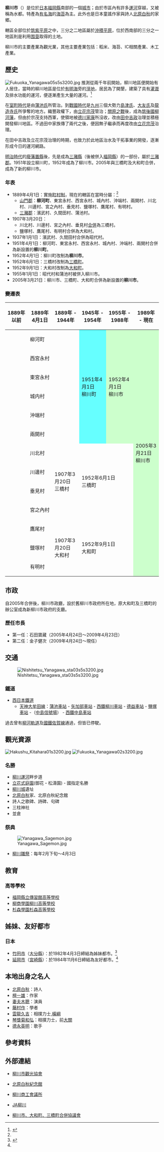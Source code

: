 {{日本都市
| 自治體名=柳川市
| 圖像=[[File:Shotoen_Garden_of_Tachibana_Clan_20141111-3.JPG|240px]]
| 圖像說明=[[立花氏庭園|立花氏庭園]]（[[御花庭園|御花庭園]]）
| 市章=[[File:Emblem_of_Yanagawa.gif|100px]]
| 日文原名=柳川市
| 平假名=やながわし
| 羅馬字拼音=Yanagawa-shi
| 都道府縣=福岡縣
| 支廳=
| 編號=40207-9
| 面積=76.88
| 邊界未定=
| 人口=68,636
| 統計時間=2014年11月1日
| 自治體=[[大川市|大川市]]、[[筑後市|筑後市]]、[[三山市|三山市]]、[[大木町|大木町]]<br>'''[[佐賀縣|佐賀縣]]'''：[[佐賀市|佐賀市]]
| 樹=[[柳|柳]]
| 花={{Tsl|ja|ハナショウブ|日本花菖蒲}}、[[紫藤|紫藤]]
| 鳥=
| 其他象徵=
| 市長=金子健次
| 卸任日期=2017年4月23日
| 議員數=22
| 郵遞區號=832-8601
| 所在地=柳川市本町87番地1<br>[[File:Yanagawa-city-office.jpg|170px]]
| 電話號碼=944-73-8111
| 外部連結=http://www.city.yanagawa.fukuoka.jp
| 地圖=[[File:Yanagawa_in_Fukuoka_Prefecture.png|250px]]
| 註記=
}}
'''柳川市'''（{{jpn|j=柳川市|hg=やながわし|rm=Yanagawa shi|f=y}}）是位於[[日本|日本]][[福岡縣|福岡縣]]南部的一個[[市町村|城市]]；由於市區內有許多[[運河|運河]]穿越，又被稱為水都。特產為[[有名海|有名海]]的[[海苔|海苔]]為主。此外也是日本童謠作家與詩人[[北原白秋|北原白秋]]的家鄉。

轄區全部位於[[筑紫平原|筑紫平原]]之中，三分之二地區屬於[[沖積平原|沖積平原]]，位於西南部的三分之一地區則是利用[[围垦|围垦]]取得的土地。

柳川市的主要產業為觀光業，其他主要產業包括：稻米、海苔、IC相關產業、木工產業。

==歷史==
[[File:Fukuoka_Yanagawa05s5s3200.jpg|thumb]]
推測從兩千年前開始，柳川地區便開始有人居住，當時的柳川地區是位於[[有明海|有明海]]旁的[[溼地|溼地]]，居民為了開墾，建築了具有[[灌溉|灌溉]]及排水功能的運河，便逐漸產生大量的運河。<ref name="History">{{cite web|language=ja |publisher=柳川市政府 |title=歷史 |url=http://www.city.yanagawa.fukuoka.jp/introduce/gaiyou/rekishi.html |accessdate=2009-07-05 |deadurl=yes |archiveurl=https://web.archive.org/web/20090523173215/http://www.city.yanagawa.fukuoka.jp/introduce/gaiyou/rekishi.html |archivedate=2009-05-23 }}</ref>

在[[室町時代|室町時代]]是由[[蒲池氏|蒲池氏]]所管治。到[[戰國時代_(日本)|戰國時代]]是[[九州_(日本)|九州]]三個大勢力[[島津氏|島津氏]]、[[大友氏|大友氏]]及[[龍造寺氏|龍造寺氏]]所爭奪的地方。織豐政權下，由[[立花宗茂|立花宗茂]]管治；[[關原之戰|關原之戰]]後，成為[[筑後國|筑後國]][[柳河藩|柳河藩]]，但由於宗茂支持西軍，使領地被[[德川家康|德川家康]]所沒收，改由[[田中吉政|田中吉政]]治理並積極開發柳川地區。不過田中家族傳了兩代之後，便因無子繼承而再度改由[[立花宗茂|立花宗茂]]治理。

在田中吉政及立花宗茂治理的時期，也致力於此地區治水及干拓事業的開發，逐漸形成今日的運河網路。

[[明治時代|明治時代]]的[[廢藩置縣|廢藩置縣]]後，先是成為[[三瀦縣|三瀦縣]]（後被併入[[福岡縣|福岡縣]]）的一部份，屬於[[三瀦郡|三瀦郡]]。1951年設立柳川町，1952年成為了柳川市。2005年與三橋町及大和町合併，成為了新的柳川市。

=== 年表 ===
* 1889年4月1日：實施[[町村制|町村制]]，現在的轄區在當時分屬：<ref name="History"/>
** [[山門郡|山門郡]]：'''柳河町'''、東宮永村、西宮永村、城內村、沖端村、兩開村、川北村、川邊村、宮之內村、垂見村、鹽塚村、鷹尾村、有明村。
** [[三瀦郡|三瀦郡]]：濱武村、久間田村、蒲池村。
* 1907年3月20日：
** 川北村、川邊村、宮之內村、垂見村[[市町村合併|合併]]為三橋村。
** 鹽塚村、鷹尾村、有明村合併為大和村。
* 1937年1月1日：濱武村、久間田村合併為昭代村。
* 1951年4月1日：柳河町、東宮永村、西宮永村、城內村、沖端村、兩開村合併為新設置的'''柳川町'''。
* 1952年4月1日：柳川町改制為'''柳川市'''。
* 1952年6月1日：三橋村改制為[[三橋町|三橋町]]。
* 1952年9月1日：大和村改制為[[大和町_(福岡縣)|大和町]]。
* 1955年1月1日：昭代村和蒲池村被併入柳川市。
* 2005年3月21日：柳川市、三橋町、大和町合併為新設置的'''柳川市'''。

===變遷表===
{| class="wikitable" style="font-size:x-small"
! 1889年以前
! 1889年4月1日
! 1889年 - 1944年
! colspan=2 | 1945年 - 1954年
! 1955年 - 1988年
! 1989年 - 現在
! 現在
|-
|
| colspan=2 | 柳河町
| rowspan=6 style="background-color:#6ff;" | 1951年4月1日<br />柳川町
| rowspan=6 colspan=2 style="background-color:#cfc;" | 1952年4月1日<br />柳川市
| rowspan=13 colspan=2 style="background-color:#cfc;" | 2005年3月21日<br />柳川市
|-
|
| colspan=2 | 西宮永村
|-
|
| colspan=2 | 東宮永村
|-
|
| colspan=2 | 城内村
|-
|
| colspan=2 | 沖端村
|-
|
| colspan=2 | 兩開村
|-
|
| 川北村
| rowspan=4 | 1907年3月20日<br />三橋村
| rowspan=4 colspan=3 | 1952年6月1日<br />三橋町
|-
|
| 川邊村
|-
|
| 垂見村
|-
|
| 宮之內村
|-
|
| 鷹尾村
| rowspan=3 | 1907年3月20日<br />大和村
| rowspan=3 colspan=3 | 1952年9月1日<br />大和町
|-
|
| 鹽塚村
|-
|
| 有明村
|}

==市政==
自2005年合併後，柳川市政廳，設於舊柳川市政府所在地，原大和町及三橋町的辦公室成為新柳川市政府的支廳。

===歷任市長===
* 第一任：石田寶藏（2005年4月24日～2009年4月23日）
* 第二任：金子健次（2009年4月24日～現任）

==交通==
[[File:Nishitetsu_Yanagawa_sta03s5s3200.jpg|thumb]]
=== 鐵道 ===
* [[西日本鐵道|西日本鐵道]]
** [[天神大牟田線|天神大牟田線]]：[[蒲池車站_(福岡縣)|蒲池車站]] - [[矢加部車站|矢加部車站]] - [[西鐵柳川車站|西鐵柳川車站]] - [[德益車站|德益車站]] - [[鹽塚車站|鹽塚車站]] -（[[中島信號場|中島信號場]]） - [[西鐵中島車站|西鐵中島車站]]

過去曾有[[柳河軌道|柳河軌道]]及[[國鐵|國鐵]][[佐賀線|佐賀線]]通過，但皆已停駛。

==觀光資源==
[[File:Hakushu_Kitahara01s3200.jpg|thumb]]
[[File:Fukuoka_Yanagawa02s3200.jpg|thumb]]
===名勝===
*[[柳川運河|柳川運河]]畔步道
*[[立花式庭園|立花式庭園]](御花・松濤園) - 國指定名勝
*[[柳川城|柳川城]]遺址
*[[北原白秋|北原白秋]]家、北原白秋紀念館
*詩人之歌碑、詩碑、句碑
*三柱神社
*並倉

===祭典===
[[File:Yanagawa_Sagemon.jpg|thumb]]
* [[柳川雛祭|柳川雛祭]]：每年2月下旬～4月3日

==教育==
===高等學校===
* [[福岡縣立傳習館高等學校|福岡縣立傳習館高等學校]]
* [[柳商學園柳川高等學校|柳商學園柳川高等學校]]
* [[杉森學園杉森高等學校|杉森學園杉森高等學校]]

== 姊妹、友好都市 ==
===日本===
* [[竹田市|竹田市]]（[[大分縣|大分縣]]）：於1982年4月3日締結為姊妹都市。<ref name="sister cities">{{Cite web| publisher=柳川市政府| url=http://www.city.yanagawa.fukuoka.jp/political/simai.html| title=姊妹都市| accessdate=2009-07-05| language=ja| deadurl=yes| archiveurl=https://web.archive.org/web/20090907165450/http://www.city.yanagawa.fukuoka.jp/political/simai.html| archivedate=2009-09-07}}</ref>
* [[延岡市|延岡市]]（[[宮崎縣|宮崎縣]]）：於1984年11月6日締結為友好都市。<ref name="sister cities" />

==本地出身之名人==
*[[北原白秋|北原白秋]]：詩人
*[[檀一雄|檀一雄]]：作家
*[[妻夫木聰|妻夫木聰]]：演員
*[[藤村作|藤村作]]：學者
*[[雲龍久吉|雲龍久吉]]：相撲力士,[[橫綱|橫綱]]
*[[琴獎菊和弘|琴獎菊和弘]]：相撲力士，前[[大關|大關]]
*[[德永英明|德永英明]]：歌手

==參考資料==
<div class="references-small">
<references />
</div>

==外部連結==
{{commonscat|Yanagawa, Fukuoka}}
* {{Ja}} [http://www.yanagawa-net.com/ 柳川市觀光協會] {{Wayback|url=http://www.yanagawa-net.com/ |date=20210228080639 }}
* {{Ja}} [http://www.hakushu.or.jp/ 北原白秋紀念館] {{Wayback|url=http://www.hakushu.or.jp/ |date=20210128212203 }}
* {{Ja}} [http://www.yanagawa-cci.or.jp/ 柳川商工會議所] {{Wayback|url=http://www.yanagawa-cci.or.jp/ |date=20210126155745 }}
* {{Ja}} [http://www.yanagawa-fk-ja.or.jp/ JA柳川] {{Wayback|url=http://www.yanagawa-fk-ja.or.jp/ |date=20201203101135 }}
* {{Ja}} [https://web.archive.org/web/20071112201634/http://www.city.yanagawa.fukuoka.jp/gappeikyougikai/ 柳川市、大和町、三橋町合併協議會]

{{Fukuoka}}
{{Authority control}}